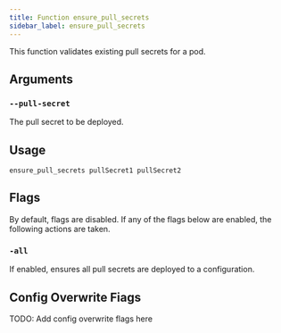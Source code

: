 ```yaml
---
title: Function ensure_pull_secrets
sidebar_label: ensure_pull_secrets
---
```


This function validates existing pull secrets for a pod.

## Arguments

### `--pull-secret`

The pull secret to be deployed.

## Usage

```
ensure_pull_secrets pullSecret1 pullSecret2
```

## Flags

By default, flags are disabled. If any of the flags below are enabled, the following actions are taken.

### `-all`

If enabled, ensures all pull secrets are deployed to a configuration.

## Config Overwrite Fiags

TODO: Add config overwrite flags here
